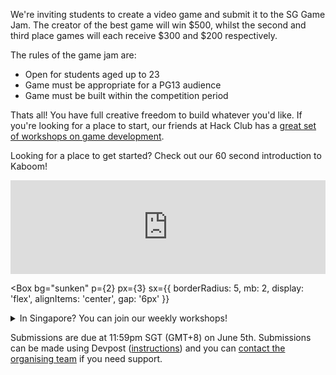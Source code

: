 
We're inviting students to create a video game and submit it to the SG Game Jam. The creator of the best game will win $500, whilst the second and third place games will each receive $300 and $200 respectively.

The rules of the game jam are:

- Open for students aged up to 23
- Game must be appropriate for a PG13 audience
- Game must be built within the competition period

Thats all! You have full creative freedom to build whatever you'd like. If you're looking for a place to start, our friends at Hack Club has a [great set of workshops on game development](https://workshops.hackclub.com/#games).

Looking for a place to get started? Check out our 60 second introduction to Kaboom!

<iframe width="100%" src="https://www.youtube.com/embed/wme1A4WmyXE" title="YouTube video player" frameborder="0" allow="accelerometer; autoplay; clipboard-write; encrypted-media; gyroscope; picture-in-picture" allowfullscreen></iframe>

<Box
  bg="sunken"
  p={2}
  px={3}
  sx={{
    borderRadius: 5,
    mb: 2,
    display: 'flex',
    alignItems: 'center',
    gap: '6px'
  }}
>
  <details>
    <summary>In Singapore? You can join our weekly workshops!</summary>
    <hr />
    The workshops will be hosted at XCL World Academy Singapore (2 Yishun Street
    42, Singapore 768039) every Friday (4pm to 6pm SGT) of the jam. The public 
    is welcome to travel to the school and participate in the workshops. 
    Free food and drink will be provided as well as support on games.
  </details>
</Box>

Submissions are due at 11:59pm SGT (GMT+8) on June 5th. Submissions can be made using Devpost ([instructions](https://help.devpost.com/hc/en-us/articles/360054999651-How-to-enter-a-submission)) and you can [contact the organising team](mailto:contact@innovationcircuit.com) if you need support.
